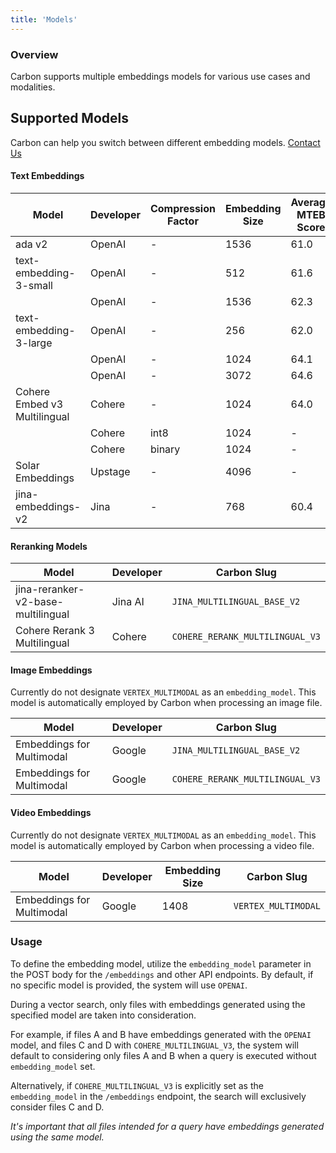 ```yaml
---
title: 'Models'
---
```


### Overview
Carbon supports multiple embeddings models for various use cases and modalities.

## Supported Models
<Info>Carbon can help you switch between different embedding models. [Contact Us](emailto:team@carbon.ai)</Info>

#### Text Embeddings
| Model | Developer  | Compression Factor | Embedding Size | Average MTEB Score | Carbon Slug
| -------- | ------------- | ---------- | ------ | ------| -------|
| ada v2     | OpenAI  |-| 1536 | 61.0 | `OPENAI`
| text-embedding-3-small | OpenAI |-| 512 | 61.6 | `OPENAI_ADA_SMALL_512`
|  | OpenAI |-| 1536 | 62.3 | `OPENAI_ADA_SMALL_1536`
| text-embedding-3-large    |OpenAI |-| 256 | 62.0 | `OPENAI_ADA_LARGE_256`
|  | OpenAI |-| 1024 | 64.1 | `OPENAI_ADA_LARGE_1024`
|   | OpenAI |-| 3072 | 64.6 | `OPENAI_ADA_LARGE_3072`
| Cohere Embed v3 Multilingual | Cohere |-| 1024 | 64.0 | `COHERE_MULTILINGUAL_V3`
|  |Cohere | int8 | 1024 | - | Launching soon
|  |Cohere | binary | 1024 | - | Launching soon
| Solar Embeddings     | Upstage  |-| 4096 | - | `SOLAR_1_MINI`
| jina-embeddings-v2     | Jina  |-| 768 | 60.4 | Launching soon

#### Reranking Models

| Model | Developer  |  Carbon Slug
| -------- | ------------- |  ------|
| jina-reranker-v2-base-multilingual     | Jina AI  | `JINA_MULTILINGUAL_BASE_V2`
| Cohere Rerank 3 Multilingual   | Cohere  | `COHERE_RERANK_MULTILINGUAL_V3`

#### Image Embeddings

<Warning>Currently do not designate `VERTEX_MULTIMODAL` as an `embedding_model`. This model is automatically employed by Carbon when processing an image file.</Warning>

| Model | Developer  | Carbon Slug
| -------- | ------------- | ------|
| Embeddings for Multimodal     | Google  | `JINA_MULTILINGUAL_BASE_V2`
| Embeddings for Multimodal     | Google  | `COHERE_RERANK_MULTILINGUAL_V3`

#### Video Embeddings

<Warning>Currently do not designate `VERTEX_MULTIMODAL` as an `embedding_model`. This model is automatically employed by Carbon when processing a video file.</Warning>

| Model | Developer  | Embedding Size | Carbon Slug
| -------- | ------------- | ------ | ------|
| Embeddings for Multimodal     | Google  | 1408 | `VERTEX_MULTIMODAL`

### Usage

To define the embedding model, utilize the `embedding_model` parameter in the POST body for the `/embeddings` and other API endpoints. By default, if no specific model is provided, the system will use `OPENAI`.

During a vector search, only files with embeddings generated using the specified model are taken into consideration.

For example, if files A and B have embeddings generated with the `OPENAI` model, and files C and D with `COHERE_MULTILINGUAL_V3`, the system will default to considering only files A and B when a query is executed without `embedding_model` set.

Alternatively, if `COHERE_MULTILINGUAL_V3` is explicitly set as the `embedding_model` in the `/embeddings` endpoint, the search will exclusively consider files C and D.

_*It's important that all files intended for a query have embeddings generated using the same model.*_






